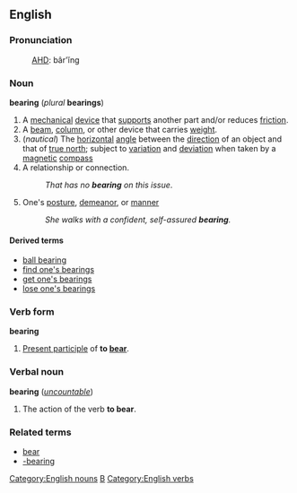 ==English==
=== Pronunciation ===
:[[AHD]]: bâr'ĭng

=== Noun ===
'''bearing''' (''plural'' '''bearings''')

#A [[mechanical]] [[device]] that [[supports]] another part and/or reduces [[friction]]. 
#A [[beam]], [[column]], or other device that carries [[weight]].
#(''nautical'') The [[horizontal]] [[angle]] between the [[direction]] of an object and that of [[true north]]; subject to [[variation]] and [[deviation]] when taken by a [[magnetic]] [[compass]]
# A relationship or connection.
#:''That has no '''bearing''' on this issue''.
#One's [[posture]], [[demeanor]], or [[manner]]
#:''She walks with a confident, self-assured '''bearing'''.''

====Derived terms====
*[[ball bearing]]
*[[find one's bearings]]
*[[get one's bearings]]
*[[lose one's bearings]]

=== Verb form ===
'''bearing'''

#[[Present participle]] of '''to [[bear]]'''.

===Verbal noun===
'''bearing''' (''[[uncountable]]'')

#The action of the verb '''to bear'''.

===Related terms===
*[[bear]]
*[[-bearing]]

[[Category:English nouns]]
[[Category:English suffixes|B]]
[[Category:English verbs]]
